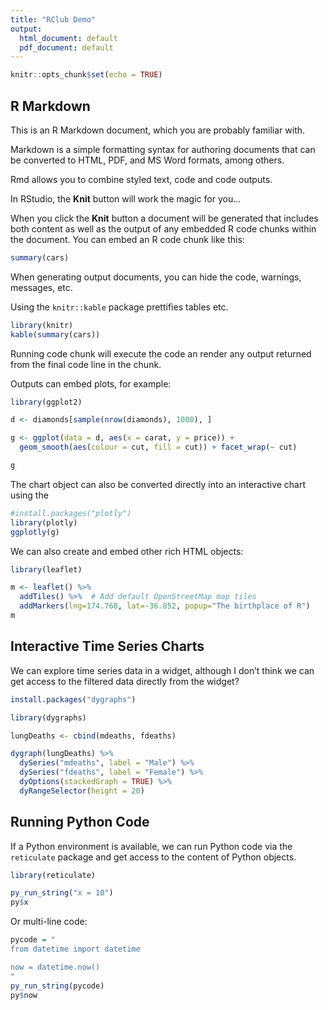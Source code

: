 ```yaml
---
title: "RClub Demo"
output:
  html_document: default
  pdf_document: default
---
```


```r
knitr::opts_chunk$set(echo = TRUE)
```

## R Markdown

This is an R Markdown document, which you are probably familiar with.

Markdown is a simple formatting syntax for authoring documents that can be converted to HTML, PDF, and MS Word formats, among others. 

Rmd allows you to combine styled text, code and code outputs.

In RStudio, the **Knit** button will work the magic for you...

When you click the **Knit** button a document will be generated that includes both content as well as the output of any embedded R code chunks within the document. You can embed an R code chunk like this:

```r
summary(cars)
```

When generating output documents, you can hide the code, warnings, messages, etc.

Using the `knitr::kable` package prettifies tables etc.

```r
library(knitr)
kable(summary(cars))
```

Running code chunk will execute the code an render any output returned from the final code line in the chunk.

Outputs can embed plots, for example:

```r
library(ggplot2)

d <- diamonds[sample(nrow(diamonds), 1000), ]

g <- ggplot(data = d, aes(x = carat, y = price)) +
  geom_smooth(aes(colour = cut, fill = cut)) + facet_wrap(~ cut)

g
```

The chart object can also be converted directly into an interactive chart using the 

```r
#install.packages("plotly") 
library(plotly)
ggplotly(g)
```

We can also create and embed other rich HTML objects:

```r

library(leaflet)

m <- leaflet() %>%
  addTiles() %>%  # Add default OpenStreetMap map tiles
  addMarkers(lng=174.768, lat=-36.852, popup="The birthplace of R")
m
```

## Interactive Time Series Charts

We can explore time series data in a widget, although I don't think we can get access to the filtered data directly from the widget?

```r
install.packages("dygraphs")
```

```r
library(dygraphs)

lungDeaths <- cbind(mdeaths, fdeaths)

dygraph(lungDeaths) %>%
  dySeries("mdeaths", label = "Male") %>%
  dySeries("fdeaths", label = "Female") %>%
  dyOptions(stackedGraph = TRUE) %>%
  dyRangeSelector(height = 20)
```

## Running Python Code

If a Python environment is available, we can run Python code via the `reticulate` package and get access to the content of Python objects.

```r
library(reticulate)

py_run_string("x = 10")
py$x
```

Or multi-line code:

```r
pycode = "
from datetime import datetime

now = datetime.now()
"
py_run_string(pycode)
py$now
```






